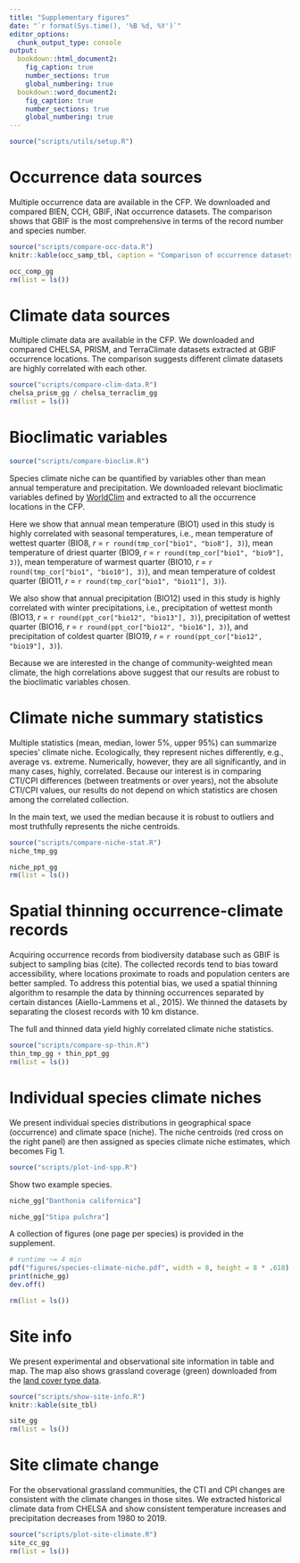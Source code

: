 ```yaml
---
title: "Supplementary figures"
date: "`r format(Sys.time(), '%B %d, %Y')`"
editor_options: 
  chunk_output_type: console
output:
  bookdown::html_document2: 
    fig_caption: true
    number_sections: true
    global_numbering: true
  bookdown::word_document2: 
    fig_caption: true
    number_sections: true
    global_numbering: true
---
```


```r
source("scripts/utils/setup.R")
```

# Occurrence data sources

Multiple occurrence data are available in the CFP. We downloaded and compared BIEN, CCH, GBIF, iNat occurrence datasets. The comparison shows that GBIF is the most comprehensive in terms of the record number and species number.

```r
source("scripts/compare-occ-data.R")
knitr::kable(occ_samp_tbl, caption = "Comparison of occurrence datasets.")
```

```r
occ_comp_gg
rm(list = ls())
```

# Climate data sources

Multiple climate data are available in the CFP. We downloaded and compared CHELSA, PRISM, and TerraClimate datasets extracted at GBIF occurrence locations. The comparison suggests different climate datasets are highly correlated with each other.

```r
source("scripts/compare-clim-data.R")
chelsa_prism_gg / chelsa_terraclim_gg
rm(list = ls())
```

# Bioclimatic variables

```r
source("scripts/compare-bioclim.R")
```

Species climate niche can be quantified by variables other than mean annual temperature and precipitation. We downloaded relevant bioclimatic variables defined by [WorldClim](https://www.worldclim.org/data/bioclim.html) and extracted to all the occurrence locations in the CFP. 

Here we show that annual mean temperature (BIO1) used in this study is highly correlated with seasonal temperatures, i.e., mean temperature of wettest quarter (BIO8, *r* = `r round(tmp_cor["bio1", "bio8"], 3)`), mean temperature of driest quarter (BIO9, *r* = `r round(tmp_cor["bio1", "bio9"], 3)`), mean temperature of warmest quarter (BIO10, *r* = `r round(tmp_cor["bio1", "bio10"], 3)`), and mean temperature of coldest quarter (BIO11, *r* = `r round(tmp_cor["bio1", "bio11"], 3)`).

We also show that annual precipitation (BIO12) used in this study is highly correlated with winter precipitations, i.e., precipitation of wettest month (BIO13, *r* = `r round(ppt_cor["bio12", "bio13"], 3)`), precipitation of wettest quarter (BIO16, *r* = `r round(ppt_cor["bio12", "bio16"], 3)`), and precipitation of coldest quarter (BIO19, *r* = `r round(ppt_cor["bio12", "bio19"], 3)`).

Because we are interested in the change of community-weighted mean climate, the high correlations above suggest that our results are robust to the bioclimatic variables chosen. 

# Climate niche summary statistics

Multiple statistics (mean, median, lower 5%, upper 95%) can summarize species' climate niche. Ecologically, they represent niches differently, e.g., average vs. extreme. Numerically, however, they are all significantly, and in many cases, highly, correlated. Because our interest is in comparing CTI/CPI differences (between treatments or over years), not the absolute CTI/CPI values, our results do not depend on which statistics are chosen among the correlated collection.

In the main text, we used the median because it is robust to outliers and most truthfully represents the niche centroids.

```r
source("scripts/compare-niche-stat.R")
niche_tmp_gg
```

```r
niche_ppt_gg
rm(list = ls())
```

# Spatial thinning occurrence-climate records

Acquiring occurrence records from biodiversity database such as GBIF is subject to sampling bias (cite). The collected records tend to bias toward accessibility, where locations proximate to roads and population centers are better sampled. To address this potential bias, we used a spatial thinning algorithm to resample the data by thinning occurrences separated by certain distances (Aiello-Lammens et al., 2015). We thinned the datasets by separating the closest records with 10 km distance.

The full and thinned data yield highly correlated climate niche statistics.

```r
source("scripts/compare-sp-thin.R")
thin_tmp_gg + thin_ppt_gg
rm(list = ls())
```

# Individual species climate niches

We present individual species distributions in geographical space (occurrence) and climate space (niche). The niche centroids (red cross on the right panel) are then assigned as species climate niche estimates, which becomes Fig 1.

```r
source("scripts/plot-ind-spp.R")
```

Show two example species.

```r
niche_gg["Danthonia californica"]
```

```r
niche_gg["Stipa pulchra"]
```

A collection of figures (one page per species) is provided in the supplement.

```r
# runtime ~= 4 min
pdf("figures/species-climate-niche.pdf", width = 8, height = 8 * .618)
print(niche_gg)
dev.off()
```

```r
rm(list = ls())
```

# Site info

We present experimental and observational site information in table and map. The map also shows grassland coverage (green) downloaded from the [land cover type data](https://lpdaac.usgs.gov/products/mcd12c1v006/).

```r
source("scripts/show-site-info.R")
knitr::kable(site_tbl)
```

```r
site_gg
rm(list = ls())
```

# Site climate change

For the observational grassland communities, the CTI and CPI changes are consistent with the climate changes in those sites. We extracted historical climate data from CHELSA and show consistent temperature increases and precipitation decreases from 1980 to 2019.

```r
source("scripts/plot-site-climate.R")
site_cc_gg
rm(list = ls())
```
